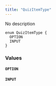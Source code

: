 ```yaml
---
title: "QuizItemType"
---
```


No description

```
enum QuizItemType {
  OPTION
  INPUT
}

```

### Values[](#values "Direct link to heading")

#### `OPTION`[](#option "Direct link to heading")

#### `INPUT`[](#input "Direct link to heading")
